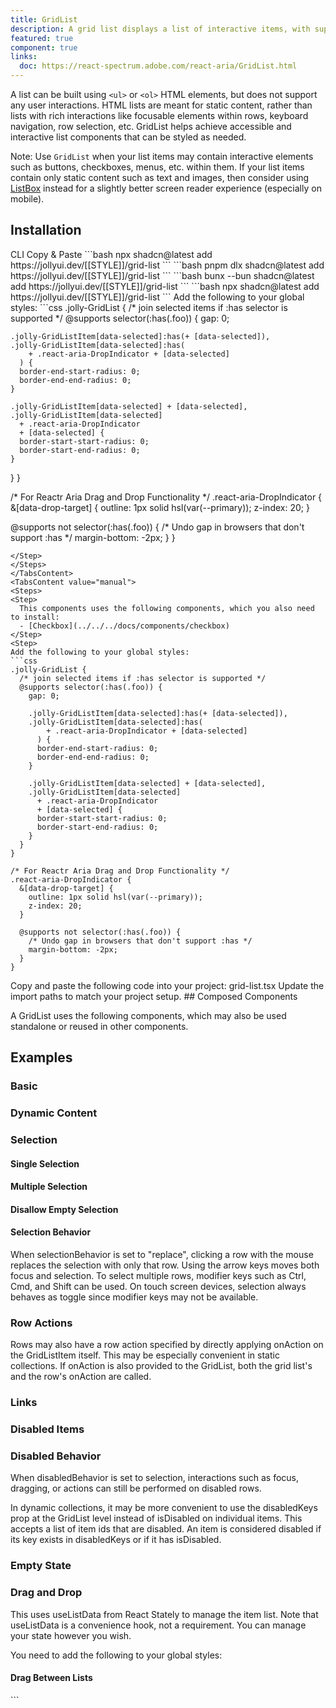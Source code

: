 ```yaml
---
title: GridList
description: A grid list displays a list of interactive items, with support for keyboard navigation, single or multiple selection, and row actions.
featured: true
component: true
links:
  doc: https://react-spectrum.adobe.com/react-aria/GridList.html
---
```


A list can be built using `<ul>` or `<ol>` HTML elements, but does not support any user interactions. HTML lists are meant for static content, rather than lists with rich interactions like focusable elements within rows, keyboard navigation, row selection, etc. GridList helps achieve accessible and interactive list components that can be styled as needed.

<ComponentPreview name="grid-list-demo" />

Note: Use `GridList` when your list items may contain interactive elements such as buttons, checkboxes, menus, etc. within them. If your list items contain only static content such as text and images, then consider using [ListBox](../../docs/components/list-box) instead for a slightly better screen reader experience (especially on mobile).

## Installation

<Tabs defaultValue="cli">

<TabsList>
  <TabsTrigger value="cli">CLI</TabsTrigger>
  <TabsTrigger value="manual">Copy & Paste</TabsTrigger>
</TabsList>

<TabsContent value="cli">
<Steps>
<Step>
<PackageManagerTabs>
  <PackageManagerContent value="npm">
    ```bash
    npx shadcn@latest add https://jollyui.dev/[[STYLE]]/grid-list
    ```
  </PackageManagerContent>
  <PackageManagerContent value="pnpm">
    ```bash
    pnpm dlx shadcn@latest add https://jollyui.dev/[[STYLE]]/grid-list
    ```

  </PackageManagerContent>
  <PackageManagerContent value="bun">
    ```bash
    bunx --bun shadcn@latest add https://jollyui.dev/[[STYLE]]/grid-list
    ```
  </PackageManagerContent>
  <PackageManagerContent value="yarn">
    ```bash 
    npx shadcn@latest add https://jollyui.dev/[[STYLE]]/grid-list
    ```
  </PackageManagerContent>
</PackageManagerTabs>
</Step>
<Step>
Add the following to your global styles:
```css 
.jolly-GridList {
  /* join selected items if :has selector is supported */
  @supports selector(:has(.foo)) {
    gap: 0;

    .jolly-GridListItem[data-selected]:has(+ [data-selected]),
    .jolly-GridListItem[data-selected]:has(
        + .react-aria-DropIndicator + [data-selected]
      ) {
      border-end-start-radius: 0;
      border-end-end-radius: 0;
    }

    .jolly-GridListItem[data-selected] + [data-selected],
    .jolly-GridListItem[data-selected]
      + .react-aria-DropIndicator
      + [data-selected] {
      border-start-start-radius: 0;
      border-start-end-radius: 0;
    }
  }
}

/* For Reactr Aria Drag and Drop Functionality */
.react-aria-DropIndicator {
  &[data-drop-target] {
    outline: 1px solid hsl(var(--primary));
    z-index: 20;
  }

  @supports not selector(:has(.foo)) {
    /* Undo gap in browsers that don't support :has */
    margin-bottom: -2px;
  }
}

```
</Step>
</Steps>
</TabsContent>
<TabsContent value="manual">
<Steps>
<Step>
  This components uses the following components, which you also need to install:
  - [Checkbox](../../../docs/components/checkbox)
</Step>
<Step>
Add the following to your global styles:
```css
.jolly-GridList {
  /* join selected items if :has selector is supported */
  @supports selector(:has(.foo)) {
    gap: 0;

    .jolly-GridListItem[data-selected]:has(+ [data-selected]),
    .jolly-GridListItem[data-selected]:has(
        + .react-aria-DropIndicator + [data-selected]
      ) {
      border-end-start-radius: 0;
      border-end-end-radius: 0;
    }

    .jolly-GridListItem[data-selected] + [data-selected],
    .jolly-GridListItem[data-selected]
      + .react-aria-DropIndicator
      + [data-selected] {
      border-start-start-radius: 0;
      border-start-end-radius: 0;
    }
  }
}

/* For Reactr Aria Drag and Drop Functionality */
.react-aria-DropIndicator {
  &[data-drop-target] {
    outline: 1px solid hsl(var(--primary));
    z-index: 20;
  }

  @supports not selector(:has(.foo)) {
    /* Undo gap in browsers that don't support :has */
    margin-bottom: -2px;
  }
}

```
</Step>
<Step>Copy and paste the following code into your project: grid-list.tsx</Step>
<ComponentSource name="grid-list" />
<Step>Update the import paths to match your project setup.</Step>
</Steps>
</TabsContent>
</Tabs>
## Composed Components

A GridList uses the following components, which may also be used standalone or reused in other components.

<ComponentCards>
  <ComponentCard component="button" />
  <ComponentCard component="checkbox" />
</ComponentCards>

## Examples

### Basic

<ComponentPreview name="grid-list-demo" />

### Dynamic Content

<ComponentPreview name="grid-list-content" />

### Selection

#### Single Selection

<ComponentPreview name="grid-list-single-select" />

#### Multiple Selection

<ComponentPreview name="grid-list-multi-select" />

#### Disallow Empty Selection

<ComponentPreview name="grid-list-disallow-empty" />

#### Selection Behavior

<ComponentPreview name="grid-list-replace" />

When selectionBehavior is set to "replace", clicking a row with the mouse replaces the selection with only that row. Using the arrow keys moves both focus and selection. To select multiple rows, modifier keys such as Ctrl, Cmd, and Shift can be used. On touch screen devices, selection always behaves as toggle since modifier keys may not be available.

### Row Actions

<ComponentPreview name="grid-list-row-actions" />

Rows may also have a row action specified by directly applying onAction on the GridListItem itself. This may be especially convenient in static collections. If onAction is also provided to the GridList, both the grid list's and the row's onAction are called.

<ComponentPreview name="grid-list-direct-row-actions" />

### Links

<ComponentPreview name="grid-list-links" />

### Disabled Items

<ComponentPreview name="grid-list-disabled-items" />

### Disabled Behavior

When disabledBehavior is set to selection, interactions such as focus, dragging, or actions can still be performed on disabled rows.

<ComponentPreview name="grid-list-disabled-behavior" />

In dynamic collections, it may be more convenient to use the disabledKeys prop at the GridList level instead of isDisabled on individual items. This accepts a list of item ids that are disabled. An item is considered disabled if its key exists in disabledKeys or if it has isDisabled.

<ComponentPreview name="grid-list-disabled-keys" />

### Empty State

<ComponentPreview name="grid-list-empty" />

### Drag and Drop

This uses useListData from React Stately to manage the item list. Note that useListData is a convenience hook, not a requirement. You can manage your state however you wish.

You need to add the following to your global styles:

<ComponentPreview name="grid-list-drag-drop" />

#### Drag Between Lists

<ComponentPreview name="grid-list-drag-between" />
```
